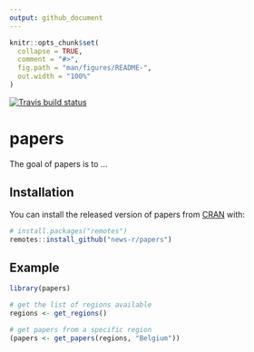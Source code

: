 ```yaml
---
output: github_document
---
```


<!-- README.md is generated from README.Rmd. Please edit that file -->

```r
knitr::opts_chunk$set(
  collapse = TRUE,
  comment = "#>",
  fig.path = "man/figures/README-",
  out.width = "100%"
)
```

<!-- badges: start -->
[![Travis build status](https://travis-ci.org/news-r/papers.svg?branch=master)](https://travis-ci.org/news-r/papers)
<!-- badges: end -->

# papers

The goal of papers is to ...

## Installation

You can install the released version of papers from [CRAN](https://CRAN.R-project.org) with:

``` r
# install.packages("remotes")
remotes::install_github("news-r/papers")
```

## Example

```r
library(papers)

# get the list of regions available
regions <- get_regions()

# get papers from a specific region
(papers <- get_papers(regions, "Belgium"))
```
